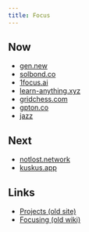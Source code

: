 ```yaml
---
title: Focus
---
```


## Now

- [gen.new](https://gen.new)
- [solbond.co](https://solbond.co)
- [1focus.ai](https://1focus.ai)
- [learn-anything.xyz](https://learn-anything.xyz)
- [gridchess.com](https://gridchess.com)
- [gpton.co](https://gpton.co)
- [jazz](https://jazz.tools)

## Next

- [notlost.network](https://notlost.network)
- [kuskus.app](https://kuskus.app)

## Links

- [Projects (old site)](https://23-personal.nikiv.dev/projects)
- [Focusing (old wiki)](https://wiki.nikiv.dev/focusing)
